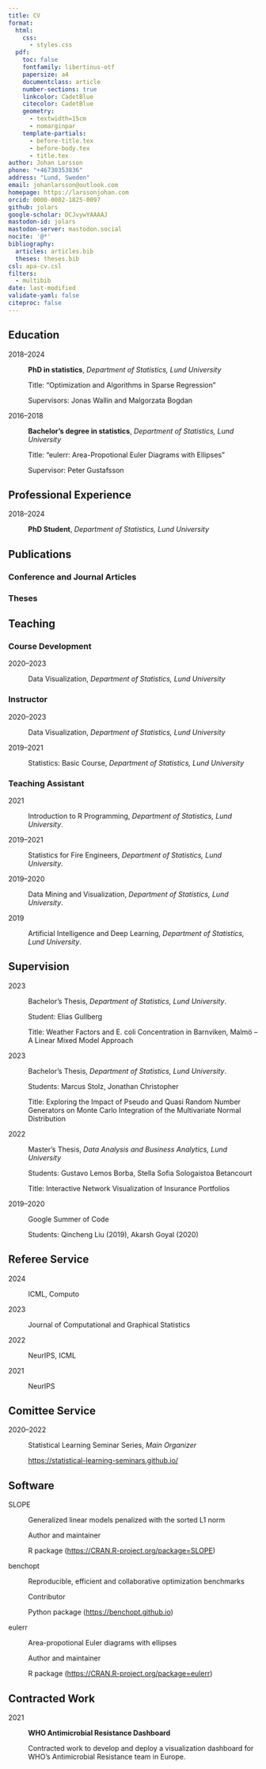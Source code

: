 ```yaml
---
title: CV
format:
  html:
    css:
      - styles.css
  pdf: 
    toc: false
    fontfamily: libertinus-otf
    papersize: a4
    documentclass: article
    number-sections: true
    linkcolor: CadetBlue
    citecolor: CadetBlue
    geometry:
      - textwidth=15cm
      - nomarginpar
    template-partials:
      - before-title.tex
      - before-body.tex
      - title.tex
author: Johan Larsson
phone: "+46730353836"
address: "Lund, Sweden"
email: johanlarsson@outlook.com
homepage: https://larssonjohan.com
orcid: 0000-0002-1825-0097
github: jolars
google-scholar: DCJvywYAAAAJ
mastodon-id: jolars
mastodon-server: mastodon.social
nocite: '@*'
bibliography:
  articles: articles.bib
  theses: theses.bib
csl: apa-cv.csl
filters:
  - multibib
date: last-modified
validate-yaml: false
citeproc: false
---
```


## Education

2018--2024

:   **PhD in statistics**, *Department of Statistics, Lund University*

    Title: "Optimization and Algorithms in Sparse Regression"

    Supervisors: Jonas Wallin and Malgorzata Bogdan

2016--2018

:   **Bachelor's degree in statistics**, *Department of Statistics, Lund University*

    Title: "eulerr: Area-Propotional Euler Diagrams with Ellipses"

    Supervisor: Peter Gustafsson

## Professional Experience

2018--2024

:   **PhD Student**, *Department of Statistics, Lund University*

## Publications

### Conference and Journal Articles

::: {#refs-articles}
:::

### Theses

::: {#refs-theses}
:::

## Teaching

### Course Development

2020--2023

:   Data Visualization, *Department of Statistics, Lund University*

### Instructor

2020--2023

:   Data Visualization, *Department of Statistics, Lund University*

2019--2021

:   Statistics: Basic Course, *Department of Statistics, Lund University*

### Teaching Assistant

2021

:   Introduction to R Programming, *Department of Statistics, Lund University*. 

2019--2021

:   Statistics for Fire Engineers, *Department of Statistics, Lund University*. 

2019--2020

:   Data Mining and Visualization, *Department of Statistics, Lund University*. 

2019

:   Artificial Intelligence and Deep Learning, *Department of Statistics, Lund University*.


## Supervision

2023

:   Bachelor's Thesis, *Department of Statistics, Lund University*. 

    Student: Elias Gullberg

    Title: Weather Factors and E. coli Concentration in Barnviken, Malmö -- A Linear Mixed Model Approach

2023

:   Bachelor's Thesis, *Department of Statistics, Lund University*. 

    Students: Marcus Stolz, Jonathan Christopher

    Title: Exploring the Impact of Pseudo and Quasi Random Number Generators on Monte Carlo Integration of the Multivariate Normal Distribution

2022

:   Master's Thesis, *Data Analysis and Business Analytics, Lund University*

    Students: Gustavo Lemos Borba, Stella Sofia Sologaistoa Betancourt

    Title: Interactive Network Visualization of Insurance Portfolios

2019--2020

:   Google Summer of Code

    Students: Qincheng Liu (2019), Akarsh Goyal (2020)


## Referee Service

2024

:   ICML, Computo

2023

:   Journal of Computational and Graphical Statistics

2022

:   NeurIPS, ICML

2021

:   NeurIPS

## Comittee Service


2020--2022

:   Statistical Learning Seminar Series, *Main Organizer*

    <https://statistical-learning-seminars.github.io/>

## Software

SLOPE

:   Generalized linear models penalized with the sorted L1 norm

    Author and maintainer

    R package (<https://CRAN.R-project.org/package=SLOPE>)

benchopt

:   Reproducible, efficient and collaborative optimization benchmarks

    Contributor

    Python package (<https://benchopt.github.io>)

eulerr

:   Area-propotional Euler diagrams with ellipses

    Author and maintainer

    R package (<https://CRAN.R-project.org/package=eulerr>)


## Contracted Work

2021

:   **WHO Antimicrobial Resistance Dashboard**

    Contracted work to develop and deploy a visualization dashboard for
    WHO's Antimicrobial Resistance team in Europe.

